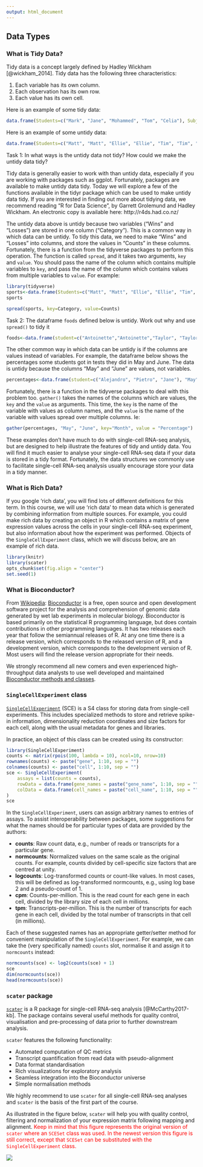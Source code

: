 ```yaml
---
output: html_document
---
```


## Data Types

### What is Tidy Data?

Tidy data is a concept largely defined by Hadley Wickham [@wickham_2014]. Tidy data has the following three characteristics:

1. Each variable has its own column.
2. Each observation has its own row.
3. Each value has its own cell.

Here is an example of some tidy data:
```R
data.frame(Students=c("Mark", "Jane", "Mohammed", "Tom", "Celia"), Subject=c("Maths", "Biology", "Physics", "Maths", "Computing"), Years=c(1,2,3,2,3), Score=c(5,6,4,7,9))
```

Here is an example of some untidy data:
```R
data.frame(Students=c("Matt", "Matt", "Ellie", "Ellie", "Tim", "Tim", "Louise", "Louise", "Kelly", "Kelly"), Sport=c("Tennis","Tennis", "Rugby", "Rugby","Football", "Football","Swimming","Swimming", "Running", "Running"), Category=c("Wins", "Losses", "Wins", "Losses", "Wins", "Losses", "Wins", "Losses", "Wins", "Losses"), Counts=c(0,1,3,2,1,4,2,2,5,1))
```

Task 1: In what ways is the untidy data not tidy? How could we make the untidy data tidy?

Tidy data is generally easier to work with than untidy data, especially if you are working with packages such as ggplot. Fortunately, packages are available to make untidy data tidy. Today we will explore a few of the functions available in the tidyr package which can be used to make untidy data tidy. If you are interested in finding out more about tidying data, we recommend reading "R for Data Science", by Garrett Grolemund and Hadley Wickham. An electronic copy is available here: http://r4ds.had.co.nz/

The untidy data above is untidy because two variables ("Wins" and "Losses") are stored in one column ("Category"). This is a common way in which data can be untidy. To tidy this data, we need to make "Wins" and "Losses" into columns, and store the values in "Counts" in these columns. Fortunately, there is a function from the tidyverse packages to perform this operation. The function is called `spread`, and it takes two arguments, `key` and `value`. You should pass the name of the column which contains multiple variables to `key`, and pass the name of the column which contains values from multiple variables to `value`. For example:

```R
library(tidyverse)
sports<-data.frame(Students=c("Matt", "Matt", "Ellie", "Ellie", "Tim", "Tim", "Louise", "Louise", "Kelly", "Kelly"), Sport=c("Tennis","Tennis", "Rugby", "Rugby","Football", "Football","Swimming","Swimming", "Running", "Running"), Category=c("Wins", "Losses", "Wins", "Losses", "Wins", "Losses", "Wins", "Losses", "Wins", "Losses"), Counts=c(0,1,3,2,1,4,2,2,5,1))
sports

spread(sports, key=Category, value=Counts)
```

Task 2: The dataframe `foods` defined below is untidy. Work out why and use `spread()` to tidy it

```R
foods<-data.frame(student=c("Antoinette","Antoinette","Taylor", "Taylor", "Alexa", "Alexa"), Category=c("Dinner", "Dessert", "Dinner", "Dessert", "Dinner","Dessert"), Frequency=c(3,1,4,5,2,1))
```

The other common way in which data can be untidy is if the columns are values instead of variables. For example, the dataframe below shows the percentages some students got in tests they did in May and June. The data is untidy because the columns "May" and "June" are values, not variables.

```R
percentages<-data.frame(student=c("Alejandro", "Pietro", "Jane"), "May"=c(90,12,45), "June"=c(80,30,100))
```

Fortunately, there is a function in the tidyverse packages to deal with this problem too. `gather()` takes the names of the columns which are values, the `key` and the `value` as arguments. This time, the `key` is the name of the variable with values as column names, and the `value` is the name of the variable with values spread over multiple columns. Ie:

```R
gather(percentages, "May", "June", key="Month", value = "Percentage")
```

These examples don't have much to do with single-cell RNA-seq analysis, but are designed to help illustrate the features of tidy and untidy data. You will find it much easier to analyse your single-cell RNA-seq data if your data is stored in a tidy format. Fortunately, the data structures we commonly use to facilitate single-cell RNA-seq analysis usually encourage store your data in a tidy manner.

### What is Rich Data?

If you google 'rich data', you will find lots of different definitions for this term. In this course, we will use 'rich data' to mean data which is generated by combining information from multiple sources. For example, you could make rich data by creating an object in R which contains a matrix of gene expression values across the cells in your single-cell RNA-seq experiment, but also information about how the experiment was performed. Objects of the `SingleCellExperiment` class, which we will discuss below, are an example of rich data.

```r
library(knitr)
library(scater)
opts_chunk$set(fig.align = "center")
set.seed(1)
```

### What is Bioconductor?

From [Wikipedia](https://en.wikipedia.org/wiki/Bioconductor):
[Bioconductor](https://www.bioconductor.org/) is a free, open source and open development software project for the analysis and comprehension of genomic data generated by wet lab experiments in molecular biology. Bioconductor is based primarily on the statistical R programming language, but does contain contributions in other programming languages. It has two releases each year that follow the semiannual releases of R. At any one time there is a release version, which corresponds to the released version of R, and a development version, which corresponds to the development version of R. Most users will find the release version appropriate for their needs.

We strongly recommend all new comers and even experienced high-throughput data analysts to use well developed and maintained [Bioconductor methods and classes](https://www.bioconductor.org/developers/how-to/commonMethodsAndClasses/).

### `SingleCellExperiment` class

[`SingleCellExperiment`](http://bioconductor.org/packages/SingleCellExperiment) (SCE) is a S4 class for storing data from single-cell experiments. This includes specialized methods to store and retrieve spike-in information, dimensionality reduction coordinates and size factors for each cell, along with the usual metadata for genes and libraries.

In practice, an object of this class can be created using its constructor:
```r
library(SingleCellExperiment)
counts <- matrix(rpois(100, lambda = 10), ncol=10, nrow=10)
rownames(counts) <- paste("gene", 1:10, sep = "")
colnames(counts) <- paste("cell", 1:10, sep = "")
sce <- SingleCellExperiment(
    assays = list(counts = counts),
    rowData = data.frame(gene_names = paste("gene_name", 1:10, sep = "")),
    colData = data.frame(cell_names = paste("cell_name", 1:10, sep = ""))
)
sce
```

In the `SingleCellExperiment`, users can assign arbitrary names to entries of assays. To assist interoperability between packages, some suggestions for what the names should be for particular types of data are provided by the authors:

* __counts__: Raw count data, e.g., number of reads or transcripts for a particular gene.
* __normcounts__: Normalized values on the same scale as the original counts. For example, counts divided by cell-specific size factors that are centred at unity.
* __logcounts__: Log-transformed counts or count-like values. In most cases, this will be defined as log-transformed normcounts, e.g., using log base 2 and a pseudo-count of 1.
* __cpm__: Counts-per-million. This is the read count for each gene in each cell, divided by the library size of each cell in millions.
* __tpm__: Transcripts-per-million. This is the number of transcripts for each gene in each cell, divided by the total number of transcripts in that cell (in millions).

Each of these suggested names has an appropriate getter/setter method for convenient manipulation of the `SingleCellExperiment`. For example, we can take the (very specifically named) `counts` slot, normalise it and assign it to `normcounts` instead:

```r
normcounts(sce) <- log2(counts(sce) + 1)
sce
dim(normcounts(sce))
head(normcounts(sce))
```

### `scater` package

[`scater`](http://bioconductor.org/packages/scater/) is a R package for single-cell RNA-seq analysis [@McCarthy2017-kb]. The package contains several useful methods for quality control, visualisation and pre-processing of data prior to further downstream analysis.

`scater` features the following functionality:

* Automated computation of QC metrics
* Transcript quantification from read data with pseudo-alignment
* Data format standardisation
* Rich visualizations for exploratory analysis
* Seamless integration into the Bioconductor universe
* Simple normalisation methods

We highly recommend to use `scater` for all single-cell RNA-seq analyses and `scater` is the basis of the first part of the course.

As illustrated in the figure below, `scater` will help you with quality control, filtering and normalization of your expression matrix following mapping and alignment. <span style="color:red">Keep in mind that this figure represents the original version of `scater` where an `SCESet` class was used. In the newest version this figure is still correct, except that `SCESet` can be substituted with the `SingleCellExperiment` class.</span>


![](figures/scater_qc_workflow.png)


